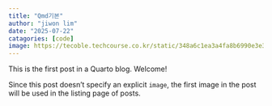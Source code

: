 ```yaml
---
title: "Qmd기본"
author: "jiwon lim"
date: "2025-07-22"
catagories: [code]
image: https://tecoble.techcourse.co.kr/static/348a6c1ea3a4fa8b6990e3e3bf4e8490/20435/sample2.png
---
```


This is the first post in a Quarto blog. Welcome!

Since this post doesn't specify an explicit `image`, the first image in the post will be used in the listing page of posts.